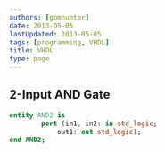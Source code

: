 ```yaml
---
authors: [gbmhunter]
date: 2013-05-05
lastUpdated: 2013-05-05
tags: [programming, VHDL]
title: VHDL
type: page
---
```


<WarningIsNotes />

## 2-Input AND Gate

```vhdl    
entity AND2 is
        port (in1, in2: in std_logic;
            out1: out std_logic);
end AND2;
```
